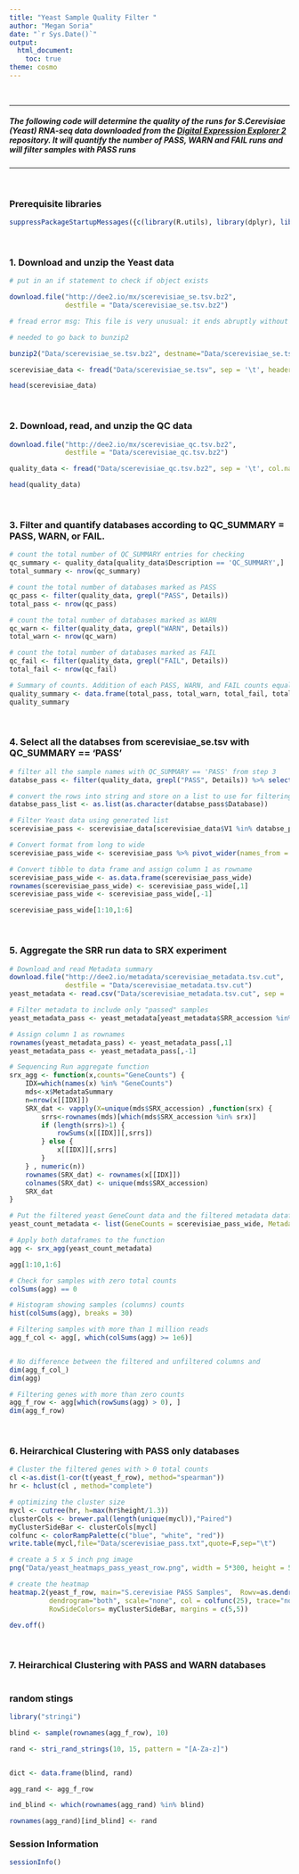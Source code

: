 ```yaml
---
title: "Yeast Sample Quality Filter "
author: "Megan Soria"
date: "`r Sys.Date()`"
output:
  html_document:
    toc: true
theme: cosmo
---
```

</br>

***

##### The following code will determine the quality of the runs for S.Cerevisiae (Yeast) RNA-seq data downloaded from the [Digital Expression Explorer 2](http://dee2.io/) repository. It will quantify the number of PASS, WARN and FAIL runs and will filter samples with PASS runs  

***

</br>


### Prerequisite libraries
```r
suppressPackageStartupMessages({c(library(R.utils), library(dplyr), library(tidyr), library(data.table), library(RColorBrewer), library(gplots), library(viridis), library(DESeq2))})

```
</br>

###  1. Download and unzip the Yeast data 
```r
# put in an if statement to check if object exists

download.file("http://dee2.io/mx/scerevisiae_se.tsv.bz2", 
              destfile = "Data/scerevisiae_se.tsv.bz2")

# fread error msg: This file is very unusual: it ends abruptly without a final newline, and also its size is a multiple of 4096 bytes. Please properly end the last row with a newline using for example 'echo >> file' to avoid this  time to copy. 

# needed to go back to bunzip2

bunzip2("Data/scerevisiae_se.tsv.bz2", destname="Data/scerevisiae_se.tsv")

scerevisiae_data <- fread("Data/scerevisiae_se.tsv", sep = '\t', header = FALSE)

head(scerevisiae_data)
```
</br>

### 2. Download, read, and unzip the QC data
```r
download.file("http://dee2.io/mx/scerevisiae_qc.tsv.bz2", 
              destfile = "Data/scerevisiae_qc.tsv.bz2")

quality_data <- fread("Data/scerevisiae_qc.tsv.bz2", sep = '\t', col.names = c("Database", "Description", "Details"))

head(quality_data)
```
</br>

### 3. Filter and quantify databases according to QC_SUMMARY = PASS, WARN, or FAIL.  
```r

# count the total number of QC_SUMMARY entries for checking
qc_summary <- quality_data[quality_data$Description == 'QC_SUMMARY',]
total_summary <- nrow(qc_summary)

# count the total number of databases marked as PASS
qc_pass <- filter(quality_data, grepl("PASS", Details))
total_pass <- nrow(qc_pass)

# count the total number of databases marked as WARN
qc_warn <- filter(quality_data, grepl("WARN", Details))
total_warn <- nrow(qc_warn)

# count the total number of databases marked as FAIL
qc_fail <- filter(quality_data, grepl("FAIL", Details))
total_fail <- nrow(qc_fail)

# Summary of counts. Addition of each PASS, WARN, and FAIL counts equals to total_summary.
quality_summary <- data.frame(total_pass, total_warn, total_fail, total_summary)
quality_summary

```
</br>

### 4. Select all the databses from scerevisiae_se.tsv with QC_SUMMARY == 'PASS' 
```r

# filter all the sample names with QC_SUMMARY == 'PASS' from step 3
databse_pass <- filter(quality_data, grepl("PASS", Details)) %>% select(Database)

# convert the rows into string and store on a list to use for filtering Yeast data
databse_pass_list <- as.list(as.character(databse_pass$Database))

# Filter Yeast data using generated list
scerevisiae_pass <- scerevisiae_data[scerevisiae_data$V1 %in% databse_pass_list,] 

# Convert format from long to wide
scerevisiae_pass_wide <- scerevisiae_pass %>% pivot_wider(names_from = "V1", values_from = "V3")

# Convert tibble to data frame and assign column 1 as rowname
scerevisiae_pass_wide <- as.data.frame(scerevisiae_pass_wide)
rownames(scerevisiae_pass_wide) <- scerevisiae_pass_wide[,1]
scerevisiae_pass_wide <- scerevisiae_pass_wide[,-1]

scerevisiae_pass_wide[1:10,1:6]

```
</br>

### 5. Aggregate the SRR run data to SRX experiment 
```r

# Download and read Metadata summary
download.file("http://dee2.io/metadata/scerevisiae_metadata.tsv.cut", 
              destfile = "Data/scerevisiae_metadata.tsv.cut")
yeast_metadata <- read.csv("Data/scerevisiae_metadata.tsv.cut", sep = '\t')

# Filter metadata to include only "passed" samples
yeast_metadata_pass <- yeast_metadata[yeast_metadata$SRR_accession %in% databse_pass_list,]

# Assign column 1 as rownames 
rownames(yeast_metadata_pass) <- yeast_metadata_pass[,1]
yeast_metadata_pass <- yeast_metadata_pass[,-1]

# Sequencing Run aggregate function
srx_agg <- function(x,counts="GeneCounts") {
    IDX=which(names(x) %in% "GeneCounts")
    mds<-x$MetadataSummary
    n=nrow(x[[IDX]])
    SRX_dat <- vapply(X=unique(mds$SRX_accession) ,function(srx) {
        srrs<-rownames(mds)[which(mds$SRX_accession %in% srx)]
        if (length(srrs)>1) {
            rowSums(x[[IDX]][,srrs])
        } else {
            x[[IDX]][,srrs]
        }
    } , numeric(n))
    rownames(SRX_dat) <- rownames(x[[IDX]])
    colnames(SRX_dat) <- unique(mds$SRX_accession)
    SRX_dat
}

# Put the filtered yeast GeneCount data and the filtered metadata dataframes into a list
yeast_count_metadata <- list(GeneCounts = scerevisiae_pass_wide, MetadataSummary = yeast_metadata_pass)

# Apply both dataframes to the function
agg <- srx_agg(yeast_count_metadata)

agg[1:10,1:6]

# Check for samples with zero total counts
colSums(agg) == 0

# Histogram showing samples (columns) counts
hist(colSums(agg), breaks = 30)

# Filtering samples with more than 1 million reads
agg_f_col <- agg[, which(colSums(agg) >= 1e6)]


# No difference between the filtered and unfiltered columns and 
dim(agg_f_col_)
dim(agg)

# Filtering genes with more than zero counts 
agg_f_row <- agg[which(rowSums(agg) > 0), ]
dim(agg_f_row)


```
</br>

### 6. Heirarchical Clustering with PASS only databases 

```r



# Cluster the filtered genes with > 0 total counts
cl <-as.dist(1-cor(t(yeast_f_row), method="spearman"))
hr <- hclust(cl , method="complete")

# optimizing the cluster size
mycl <- cutree(hr, h=max(hr$height/1.3))
clusterCols <- brewer.pal(length(unique(mycl)),"Paired")
myClusterSideBar <- clusterCols[mycl]
colfunc <- colorRampPalette(c("blue", "white", "red"))
write.table(mycl,file="Data/scerevisiae_pass.txt",quote=F,sep="\t")

# create a 5 x 5 inch png image
png("Data/yeast_heatmaps_pass_yeast_row.png", width = 5*300, height = 5*300, res = 300, pointsize = 8)               

# create the heatmap
heatmap.2(yeast_f_row, main="S.cerevisiae PASS Samples",  Rowv=as.dendrogram(hr),
          dendrogram="both", scale="none", col = colfunc(25), trace="none", 
          RowSideColors= myClusterSideBar, margins = c(5,5))

dev.off()
```


</br>

### 7. Heirarchical Clustering with PASS and WARN databases 
```r

```

### random stings

```r
library("stringi")

blind <- sample(rownames(agg_f_row), 10)

rand <- stri_rand_strings(10, 15, pattern = "[A-Za-z]")


dict <- data.frame(blind, rand)

agg_rand <- agg_f_row

ind_blind <- which(rownames(agg_rand) %in% blind)

rownames(agg_rand)[ind_blind] <- rand


```


### Session Information 

```r
sessionInfo()
```


